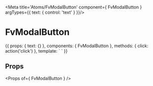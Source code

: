 
<Meta title='Atoms/FvModalButton' component={ FvModalButton } argTypes={{
  text: { control: 'text' }
}}/>

# FvModalButton

<Canvas>
<Story name='Common' height='150px' args={{
  text: 'Modal button'
}}>{{
  props: {
    text: {}
  },
  components: { FvModalButton },
  methods: {
    click: action('click')
  },
  template: `<FvModalButton
    @button:click="click"
    :text="text"
  >
  </FvModalButton>`
}}</Story>
</Canvas>

## Props

<Props of={ FvModalButton } />
